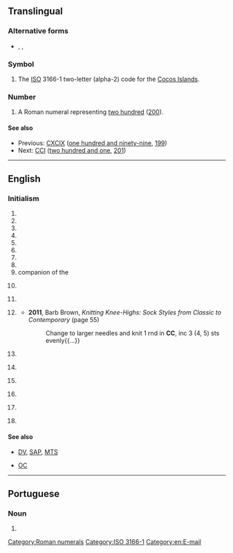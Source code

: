 {{also|cc|cC|.cc|c/c|C&C|CC.}}
==Translingual==

===Alternative forms===
* {{sense|roman numeral}} {{l|mul|cc}}, {{l|mul|CLL}}, {{l|mul|cll}}

===Symbol===
{{head|mul|symbol}}

# The [[ISO]] 3166-1 two-letter (alpha-2) code for the [[Cocos Islands]].

===Number===
{{mul-number}}

# A Roman numeral representing [[two hundred]] ([[200]]).

====See also====
* Previous: [[CXCIX]] ([[one hundred and ninety-nine]], [[199]])
* Next: [[CCI]] ([[two hundred and one]], [[201]])

[[Category:Roman numerals]]
[[Category:ISO 3166-1]]

----

==English==

===Initialism===
{{rfc-header|Initialism}}
{{head|en|initialism}}

# {{initialism of|[[carbon copy|Carbon Copy]]}}
# {{initialism of|[[cricket|Cricket]] [[club|Club]]}}
# {{initialism of|[[cycling|Cycling]] [[club|Club]]}}
# {{initialism of|[[circuit|Circuit]] [[court|Court]]}}
# {{initialism of|[[city|City]] [[college|College]]}}
# {{initialism of|[[community|Community]] [[college|College]]}}
# {{initialism of|[[credit|Credit]] [[card|Card]]}}
# {{initialism of|[[courtesy|Courtesy]] [[copy|Copy]]}}
# companion of the {{w|Order of Canada}}
# {{lb|en|cosmology}} {{initialism of|[[cosmological|Cosmological]] [[constant|Constant]]}}
# {{lb|en|fasteners}} {{initialism of|[[cement|Cement]] [[coated|Coated]]}}
# {{lb|en|knitting}} {{initialism of|[[contrast|Contrasting]] [[colour|Colour]]}}
#* '''2011''', Barb Brown, ''Knitting Knee-Highs: Sock Styles from Classic to Contemporary'' (page 55)
#*: Change to larger needles and knit 1 rnd in '''CC''', inc 3 (4, 5) sts evenly{{...}}
# {{lb|en|law}} {{initialism of|[[Creative Commons]]}}
# {{lb|en|medicine}} {{initialism of|[[chief|Chief]] [[complaint|Complaint]]}}
# {{lb|en|military}} {{initialism of|[[cruiser|Cruiser]]|dot=}} {{gloss|a type of warship}}
# {{lb|en|SI}} {{initialism of|[[cubic|Cubic]] [[centimetre|Centimetre]]|dot=}} {{gloss|cm³}}
# {{lb|en|television}} {{initialism of|[[closed|Closed]] [[caption|Caption]]}}
# {{lb|en|weather}} {{initialism of|[[cirrocumulus|CirroCumulus]]}}

====See also====
* {{sense|television}} [[DV]], [[SAP]], [[MTS]]
* {{sense|Canada}} [[OC]]

[[Category:en:E-mail]]

----

==Portuguese==

===Noun===
{{pt-noun|m|s}}

# {{initialism of|cartão de cidadão|lang=pt}}